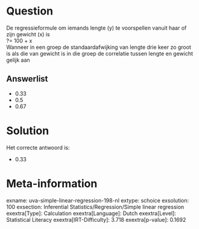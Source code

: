 Question
========

De regressieformule om iemands lengte (y) te voorspellen vanuit haar of
zijn gewicht (x) is\
?= 100 + x\
Wanneer in een groep de standaardafwijking van lengte drie keer zo groot
is als die van gewicht is in die groep de correlatie tussen lengte en
gewicht gelijk aan


Answerlist
----------

* 0.33
* 0.5
* 0.67

Solution
========

Het correcte antwoord is: 

* 0.33

Meta-information
================
exname: uva-simple-linear-regression-198-nl
extype: schoice
exsolution: 100
exsection: Inferential Statistics/Regression/Simple linear regression
exextra[Type]: Calculation
exextra[Language]: Dutch
exextra[Level]: Statistical Literacy
exextra[IRT-Difficulty]: 3.718
exextra[p-value]: 0.1692
